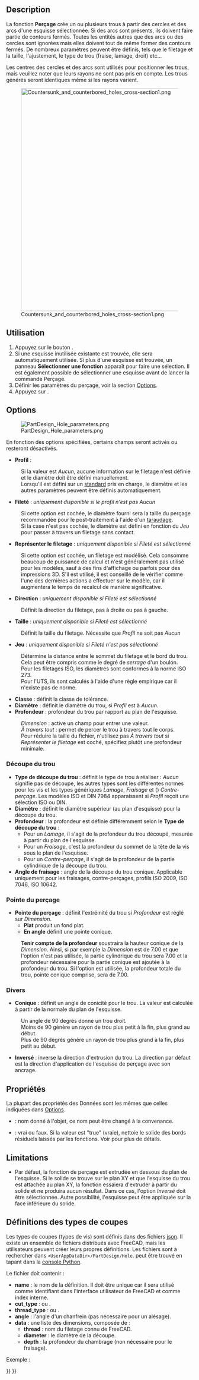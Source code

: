 <languages/>

{{Docnav/fr
|[[PartDesign_Pocket/fr|Cavité]]
|[[PartDesign_Groove/fr|Rainure]]
|[[PartDesign_Workbench/fr|Atelier PartDesign]]
|IconL=PartDesign_Pocket.svg
|IconR=PartDesign_Groove.svg
|IconC=Workbench_PartDesign.svg
}}

{{GuiCommand/fr
|Name=PartDesign Hole
|Name/fr=PartDesign Perçage
|MenuLocation=PartDesign → Créer une fonction soustractive → Perçage
|Workbenches=[[PartDesign_Workbench/fr|PartDesign]]
|Version=0.17
|SeeAlso=[[PartDesign_Pocket/fr|PartDesign Cavité]]
}}

==Description==

La fonction '''Perçage''' crée un ou plusieurs trous à partir des cercles et des arcs d'une esquisse sélectionnée. Si des arcs sont présents, ils doivent faire partie de contours fermés. Toutes les entités autres que des arcs ou des cercles sont ignorées mais elles doivent tout de même former des contours fermés. De nombreux paramètres peuvent être définis, tels que le filetage et la taille, l'ajustement, le type de trou (fraise, lamage, droit) etc...

Les centres des cercles et des arcs sont utilisés pour positionner les trous, mais veuillez noter que leurs rayons ne sont pas pris en compte. Les trous générés seront identiques même si les rayons varient.

[[File:Countersunk_and_counterbored_holes_cross-section1.png|600px]]

<div class="mw-translate-fuzzy">
{{Caption|Coupe longitudinale d'un trou fraisé (à gauche) et d'un trou chambré (à droite).}}
</div>

<span id="Usage"></span>
==Utilisation==

# Appuyez sur le bouton {{Button|[[Image:PartDesign_Hole.svg|16px]] '''Perçage'''}}.
# Si une esquisse inutilisée existante est trouvée, elle sera automatiquement utilisée. Si plus d'une esquisse est trouvée, un panneau '''Sélectionner une fonction''' apparaît pour faire une sélection. Il est également possible de sélectionner une esquisse avant de lancer la commande Perçage.
# Définir les paramètres du perçage, voir la section [[#Options|Options]].
# Appuyez sur {{Button|OK}}.

==Options==

[[File:PartDesign Hole parameters.png|frame|right]]

En fonction des options spécifiées, certains champs seront activés ou resteront désactivés.

* '''Profil''' : 
: Si la valeur est ''Aucun'', aucune information sur le filetage n'est définie et le diamètre doit être défini manuellement.
: Lorsqu'il est défini sur un [https://en.wikipedia.org/wiki/List_of_thread_standards standard] pris en charge, le diamètre et les autres paramètres peuvent être définis automatiquement.
* '''Fileté''' : ''uniquement disponible si le profil n'est pas Aucun''
: Si cette option est cochée, le diamètre fourni sera la taille du perçage recommandée pour le post-traitement à l'aide d'un [https://fr.wikipedia.org/wiki/Taraudage taraudage].
: Si la case n'est pas cochée, le diamètre est défini en fonction du ''Jeu'' pour passer à travers un filetage sans contact.
* '''Représenter le filetage''' : ''uniquement disponible si Fileté est sélectionné''
: Si cette option est cochée, un filetage est modélisé. Cela consomme beaucoup de puissance de calcul et n'est généralement pas utilisé pour les modèles, sauf à des fins d'affichage ou parfois pour des impressions 3D. S'il est utilisé, il est conseillé de le vérifier comme l'une des dernières actions a effectuer sur le modèle, car il augmentera le temps de recalcul de manière significative.
* '''Direction''' : ''uniquement disponible si Fileté est sélectionné''
: Définit la direction du filetage, pas à droite ou pas à gauche.
* '''Taille''' : ''uniquement disponible si Fileté est sélectionné''
: Définit la taille du filetage. Nécessite que ''Profil'' ne soit pas ''Aucun''
* '''Jeu''' : ''uniquement disponible si Fileté n'est pas sélectionné''
: Détermine la distance entre le sommet du filetage et le bord du trou. Cela peut être compris comme le degré de ''serrage'' d'un boulon.
: Pour les filetages ISO, les diamètres sont conformes à la norme ISO 273.
: Pour l'UTS, ils sont calculés à l'aide d'une règle empirique car il n'existe pas de norme.
* '''Classe''' : définit la classe de tolérance.
* '''Diamètre''' : définit le diamètre du trou, si ''Profil'' est à ''Aucun''.
* '''Profondeur''' : profondeur du trou par rapport au plan de l'esquisse.
: ''Dimension'' : active un champ pour entrer une valeur.
: ''À travers tout'' : permet de percer le trou à travers tout le corps.
: Pour réduire la taille du fichier, n'utilisez pas ''À travers tout'' si ''Représenter le filetage'' est coché, spécifiez plutôt une profondeur minimale.

<span id="Hole_cut"></span>
===Découpe du trou===

* '''Type de découpe du trou''' : définit le type de trou à réaliser : ''Aucun'' signifie pas de découpe, les autres types sont les différentes normes pour les vis et les types génériques ''Lamage'', ''Fraisage'' et ({{Version/fr|0.21}}) ''Contre-perçage''. Les modèles ISO et DIN 7984 apparaissent si ''Profil'' reçoit une sélection ISO ou DIN.
* '''Diamètre''' : définit le diamètre supérieur (au plan d'esquisse) pour la découpe du trou.
* '''Profondeur''' : la profondeur est définie différemment selon le '''Type de découpe du trou''' :
** Pour un ''Lamage'', il s'agit de la profondeur du trou découpé, mesurée à partir du plan de l'esquisse.
** Pour un ''Fraisage'', c'est la profondeur du sommet de la tête de la vis sous le plan de l'esquisse.
** Pour un ''Contre-perçage'', il s'agit de la profondeur de la partie cylindrique de la découpe du trou.
* '''Angle de fraisage''' : angle de la découpe du trou conique. Applicable uniquement pour les fraisages, contre-perçages, profils ISO 2009, ISO 7046, ISO 10642.

<span id="Drill_point"></span>
===Pointe du perçage===

* '''Pointe du perçage''' : définit l'extrémité du trou si ''Profondeur'' est réglé sur ''Dimension''.
** '''Plat''' produit un fond plat.
** '''En angle''' définit une pointe conique.
: '''Tenir compte de la profondeur''' soustraira la hauteur conique de la ''Dimension''. Ainsi, si par exemple la ''Dimension'' est de 7.00 et que l'option n'est pas utilisée, la partie cylindrique du trou sera 7.00 et la profondeur nécessaire pour la partie conique est ajoutée à la profondeur du trou. Si l'option est utilisée, la profondeur totale du trou, pointe conique comprise, sera de 7.00.

<span id="Misc"></span>
===Divers===

* '''Conique''' : définit un angle de conicité pour le trou. La valeur est calculée à partir de la normale du plan de l'esquisse.
: Un angle de 90 degrés donne un trou droit. 
: Moins de 90 génère un rayon de trou plus petit à la fin, plus grand au début.
: Plus de 90 degrés génère un rayon de trou plus grand à la fin, plus petit au début.
* '''Inversé''' : inverse la direction d'extrusion du trou. La direction par défaut est la direction d'application de l'esquisse de perçage avec son ancrage.

<span id="Properties"></span>
==Propriétés==

La plupart des propriétés des Données sont les mêmes que celles indiquées dans [[#Options|Options]].

* {{PropertyData|Label}} : nom donné à l'objet, ce nom peut être changé à la convenance.
* {{PropertyData|Refine}} : vrai ou faux. Si la valeur est "true" (vraie), nettoie le solide des bords résiduels laissés par les fonctions. Voir {{Button|[[Image:Part_RefineShape.svg|16px]] [[Part_RefineShape/fr|Part Affiner la forme]]}} pour plus de détails.

==Limitations==

* Par défaut, la fonction de perçage est extrudée en dessous du plan de l'esquisse. Si le solide se trouve sur le plan XY et que l'esquisse du trou est attachée au plan XY, la fonction essaiera d'extruder à partir du solide et ne produira aucun résultat. Dans ce cas, l'option ''Inversé'' doit être sélectionnée. Autre possibilité, l'esquisse peut être appliquée sur la face inférieure du solide.

<span id="Cut_Type_Definitions"></span>
==Définitions des types de coupes==

Les types de coupes (types de vis) sont définis dans des fichiers [https://fr.wikipedia.org/wiki/JavaScript_Object_Notation json]. Il existe un ensemble de fichiers distribués avec FreeCAD, mais les utilisateurs peuvent créer leurs propres définitions. Les fichiers sont à rechercher dans <code>&lt;UserAppDataDir&gt;/PartDesign/Hole</code>. {{incode|UserAppDataDir}} peut être trouvé en tapant {{incode|App.getUserAppDataDir()}} dans la [[Python_console/fr|console Python]].

Le fichier doit contenir :
* '''name''' : le nom de la définition. Il doit être unique car il sera utilisé comme identifiant dans l'interface utilisateur de FreeCAD et comme index interne.
* '''cut_type''' : {{incode|countersink}} ou {{incode|counterbore}}.
* '''thread_type''' : {{incode|metric}} ou {{incode|metricfine}}.
* '''angle''' : l'angle d'un chanfrein (pas nécessaire pour un alésage).
* '''data''' : une liste des dimensions, composée de :
** '''thread''' : nom du filetage connu de FreeCAD.
** '''diameter''' : le diamètre de la découpe.
** '''depth''' : la profondeur du chambrage (non nécessaire pour le fraisage).
Exemple :
{{Code|lang=json|code=
{
    "name": "DIN 7984",
    "cut_type": "counterbore",
    "thread_type": "metric",
    "data": [
        { "thread": "M2",   "diameter":  4.3, "depth":  1.6 },
        { "thread": "M2.5", "diameter":  5.0, "depth":  2.0 },
        …
    ]
}
}}


{{Docnav/fr
|[[PartDesign_Pocket/fr|Cavité]]
|[[PartDesign_Groove/fr|Rainure]]
|[[PartDesign_Workbench/fr|Atelier PartDesign]]
|IconL=PartDesign_Pocket.svg
|IconR=PartDesign_Groove.svg
|IconC=Workbench_PartDesign.svg
}}

{{PartDesign Tools navi{{#translation:}}}}
{{Userdocnavi{{#translation:}}}}